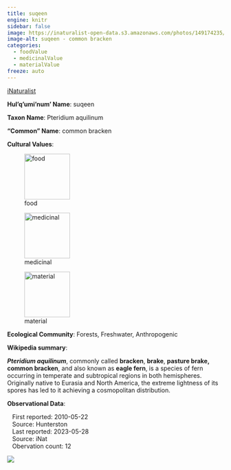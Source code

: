 ```yaml
---
title: suqeen
engine: knitr
sidebar: false
image: https://inaturalist-open-data.s3.amazonaws.com/photos/149174235/medium.jpeg
image-alt: suqeen - common bracken
categories:
  - foodValue
  - medicinalValue
  - materialValue
freeze: auto
---
```


<div role="img" class="imerss-photo" style="background-image: url(https://inaturalist-open-data.s3.amazonaws.com/photos/149174235/medium.jpeg)" 
 alt="suqeen - common bracken">
 <a href="https://www.inaturalist.org/taxa/52681" target="_blank" class="taxonDisplay-iNat-extern">iNaturalist<span class="external-link"></span></a>
</div>

**Hul'q'umi'num' Name**: suqeen



**Taxon Name**: Pteridium aquilinum

**"Common" Name**: common bracken

**Cultural Values**:

:::{layout-nrow=1}
![food](/files/food.svg){width=106px}

![medicinal](/files/medicinal.svg){width=106px}

![material](/files/material.svg){width=106px}
:::

**Ecological Community**: Forests, Freshwater, Anthropogenic

**Wikipedia summary**:
<p class="mw-empty-elt">
</p>

<p><i><b>Pteridium aquilinum</b></i>, commonly called <b>bracken</b>, <b>brake</b>, <b>pasture brake, common bracken</b>, and also known as <b>eagle fern</b>, is a species of fern occurring in temperate and subtropical regions in both hemispheres. Originally native to Eurasia and North America, the extreme lightness of its spores has led to it achieving a cosmopolitan distribution.

**Observational Data**:

|    First reported: 2010-05-22

|    Source: Hunterston

|    Last reported: 2023-05-28

|    Source: iNat

|    Obervation count: 12

![](community_dist.png)
